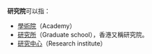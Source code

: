 '''研究院'''可以指：
*[[學術院|學術院]]（Academy）
*[[研究所|研究所]]（Graduate school），香港又稱研究院。
*[[研究中心|研究中心]]（Research institute）
{{disambig|Cat=三字組織機構消歧義}}